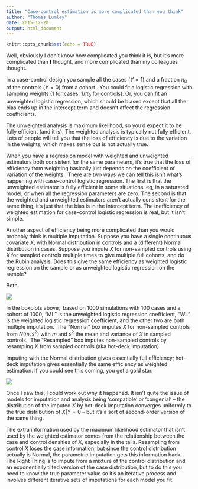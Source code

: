 ```yaml
---
title: "Case-control estimation is more complicated than you think"
author: "Thomas Lumley"
date: 2015-12-20
output: html_document
---
```


```r
knitr::opts_chunk$set(echo = TRUE)
```
Well, obviously I don’t know how complicated you think it is, but it’s more complicated than **I** thought, and more complicated than my colleagues thought.

In a case-control design you sample all the cases ($Y=1$) and a fraction $\pi_0$ of the controls ($Y=0$) from a cohort.  You could fit a logistic regression with sampling weights ($1$ for cases, $1/\pi_0$ for controls). Or, you can fit an unweighted logistic regression, which should be biased except that all the bias ends up in the intercept term and doesn’t affect the regression coefficients. 

The unweighted analysis is maximum likelihood, so you’d expect it to be fully efficient (and it is). The weighted analysis is typically not fully efficient. Lots of people will tell you that the loss of efficiency is due to the variation in the weights, which makes sense but is not actually true.

When you have a regression model with weighted and unweighted estimators both consistent for the same parameters, it’s true that the loss of efficiency from weighting basically just depends on the coefficient of variation of the weights.  There are two ways we can tell this isn’t what’s happening with case-control logistic regression. The first is that the unweighted estimator is fully efficient in some situations: eg, in a saturated model, or when all the regression parameters are zero. The second is that the weighted and unweighted estimators aren’t actually consistent for the same thing, it’s just that the bias is in the intercept term. The inefficiency of weighted estimation for case-control logistic regression is real, but it isn’t simple. 

Another aspect of efficiency being more complicated than you would probably think is multiple imputation. Suppose you have a single continuous covariate $X$, with Normal distribution in controls and a (different) Normal distribution in cases. Suppose you impute $X$ for non-sampled controls using $X$ for sampled controls multiple times to give multiple full cohorts, and do the Rubin analysis. Does this give the same efficiency as weighted logistic regression on the sample or as unweighted logistic regression on the sample? 

Both. 

![](https://41.media.tumblr.com/b85a99589a9a0b7f8c89dad16d476f02/tumblr_inline_nzotb39lrH1s1hdxy_540.png)

In the boxplots above,  based on 1000 simulations with 100 cases and a cohort of 1000, “ML” is the unweighted logistic regression coefficient, “WL” is the weighted logistic regression coefficient, and the other two are both multiple imputation.  The “Normal” box imputes $X$ for non-sampled controls from $N(m, s^2)$ with $m$ and $s^2$ the mean and variance of $X$ in sampled controls.  The “Resampled” box imputes non-sampled controls by resampling $X$ from sampled controls (aka hot-deck imputation). 

Imputing with the Normal distribution gives essentially full efficiency; hot-deck imputation gives essentially the same efficiency as weighted estimation. If you could see this coming, you get a gold star.

![](https://40.media.tumblr.com/dd0578718976ddf64d6584666afa6092/tumblr_inline_nzotirmSg71s1hdxy_540.png)

Once I saw this, I could work out why it happened. It isn’t quite the issue of models for imputation and analysis being 'compatible' or 'congenial' -- the distribution of the imputed $X$ by hot-deck imputation converges uniformly to the true distribution of $X|Y=0$ -- but it’s a sort of second-order version of the same thing.

The extra information used by the maximum likelihood estimator that isn’t used by the weighted estimator comes from the relationship between the case and control densities of $X$, especially in the tails. Resampling from control $X$ loses the case information, but since the control distribution actually is Normal, the parametric imputation gets this information back. The Right Thing is to impute from a mixture of the control distribution and an exponentially tilted version of the case distribution, but to do this you need to know the true parameter value so it’s an iterative process and involves different iterative sets of imputations for each model you fit. 
